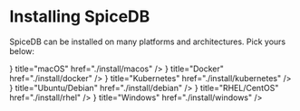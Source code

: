 
# Installing SpiceDB

SpiceDB can be installed on many platforms and architectures.
Pick yours below:

<Cards>
  <Card arrow={true} icon={<FontAwesomeIcon icon={faApple} />} title="macOS" href="./install/macos" />
  <Card arrow={true} icon={<FontAwesomeIcon icon={faDocker} />} title="Docker" href="./install/docker" />
  <Card arrow={true} icon={<FontAwesomeIcon icon={faDharmachakra} />} title="Kubernetes" href="./install/kubernetes" />
  <Card arrow={true} icon={<FontAwesomeIcon icon={faDebian} />} title="Ubuntu/Debian" href="./install/debian" />
  <Card arrow={true} icon={<FontAwesomeIcon icon={faRedhat} />} title="RHEL/CentOS" href="./install/rhel" />
  <Card arrow={true} icon={<FontAwesomeIcon icon={faWindows} />} title="Windows" href="./install/windows" />
</Cards>
